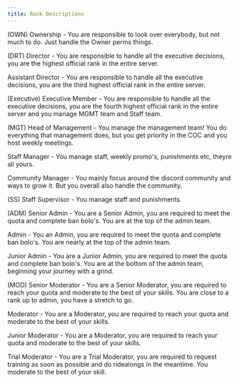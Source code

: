 ```yaml
---
title: Rank Descriptions
---
```


(OWN)
Ownership - You are responsible to look over everybody, but not much to do. Just handle the Owner perms things.

(DRT)
Director - You are responsible to handle all the executive decisions, you are the highest official rank in the entire server.

Assistant Director - You are responsible to handle all the executive decisions, you are the third highest official rank in the entire server.

(Executive)
Executive Member - You are responsible to handle all the executive decisions, you are the fourth highest official rank in the entire server and you manage MGMT team and Staff team.

(MGT)
Head of Management - You manage the management team! You do everything that management does, but you get priority in the COC and you host weekly meetings.

Staff Manager - You manage staff, weekly promo's, punishments etc, theyre all yours.

Community Manager - You mainly focus around the discord community and ways to grow it. But you overall also handle the community.

(SS)
Staff Supervisor - You manage staff and punishments.

(ADM)
Senior Admin - You are a Senior Admin, you are required to meet the quota and complete ban bolo's. You are at the top of the admin team.

Admin - You an Admin, you are required to meet the quota and complete ban bolo's. You are nearly at the top of the admin team.

Junior Admin - You are a Junior Admin, you are required to meet the quota and complete ban bolo's. You are at the bottom of the admin team, beginning your journey with a grind.

(MOD)
Senior Moderator - You are a Senior Moderator, you are required to reach your quota and moderate to the best of your skills. You are close to a rank up to admin, you have a stretch to go.

Moderator - You are a Moderator, you are required to reach your quota and moderate to the best of your skills.

Junior Moderator - You are a Moderator, you are required to reach your quota and moderate to the best of your skills.

Trial Moderator - You are a Trial Moderator, you are required to request training as soon as possible and do ridealongs in the meantime. You moderate to the best of your skill.
